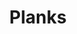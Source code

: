 ---
title: "Planks"
meta_title: "Planks craft"
description: "Craft de Planks"
rank: "d"
draft: false
name: "Planks"
recipe_img: "https://wiki.pokexgames.com/images/b/b9/Planks.png"
level: 20
craft_time: 1
result: 1
value_npc: 1
ingredients:
  - name: "Log"
    quantity: 100
    item_img: "https://wiki.pokexgames.com/images/e/e0/Log.png"
    value_npc: 1
---